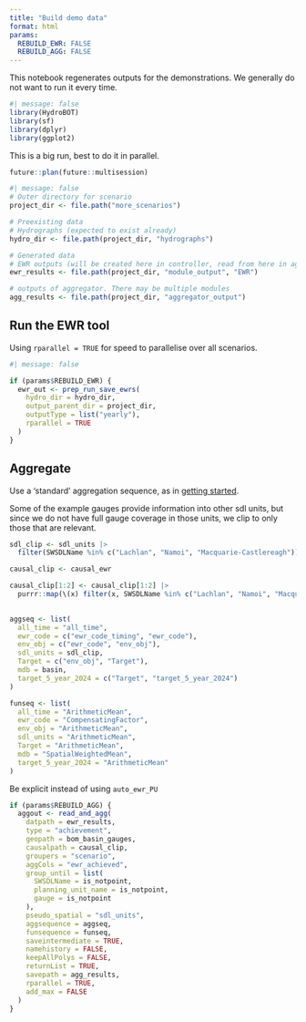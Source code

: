 ```yaml
---
title: "Build demo data"
format: html
params:
  REBUILD_EWR: FALSE
  REBUILD_AGG: FALSE
---
```


This notebook regenerates outputs for the demonstrations. We generally do not want to run it every time.

```r
#| message: false
library(HydroBOT)
library(sf)
library(dplyr)
library(ggplot2)
```

This is a big run, best to do it in parallel.

```r
future::plan(future::multisession)
```

```r
#| message: false
# Outer directory for scenario
project_dir <- file.path("more_scenarios")

# Preexisting data
# Hydrographs (expected to exist already)
hydro_dir <- file.path(project_dir, "hydrographs")

# Generated data
# EWR outputs (will be created here in controller, read from here in aggregator)
ewr_results <- file.path(project_dir, "module_output", "EWR")

# outputs of aggregator. There may be multiple modules
agg_results <- file.path(project_dir, "aggregator_output")
```

## Run the EWR tool

Using `rparallel = TRUE` for speed to parallelise over all scenarios.

```r
#| message: false

if (params$REBUILD_EWR) {
  ewr_out <- prep_run_save_ewrs(
    hydro_dir = hydro_dir,
    output_parent_dir = project_dir,
    outputType = list("yearly"),
    rparallel = TRUE
  )
}
```

## Aggregate

Use a 'standard' aggregation sequence, as in [getting started](/getting_started.qmd).

Some of the example gauges provide information into other sdl units, but since we do not have full gauge coverage in those units, we clip to only those that are relevant.

```r
sdl_clip <- sdl_units |> 
  filter(SWSDLName %in% c("Lachlan", "Namoi", "Macquarie-Castlereagh"))

causal_clip <- causal_ewr

causal_clip[1:2] <- causal_clip[1:2] |> 
  purrr::map(\(x) filter(x, SWSDLName %in% c("Lachlan", "Namoi", "Macquarie-Castlereagh")))
  
```


```r
aggseq <- list(
  all_time = "all_time",
  ewr_code = c("ewr_code_timing", "ewr_code"),
  env_obj = c("ewr_code", "env_obj"),
  sdl_units = sdl_clip,
  Target = c("env_obj", "Target"),
  mdb = basin,
  target_5_year_2024 = c("Target", "target_5_year_2024")
)

funseq <- list(
  all_time = "ArithmeticMean",
  ewr_code = "CompensatingFactor",
  env_obj = "ArithmeticMean",
  sdl_units = "ArithmeticMean",
  Target = "ArithmeticMean",
  mdb = "SpatialWeightedMean",
  target_5_year_2024 = "ArithmeticMean"
)
```

Be explicit instead of using `auto_ewr_PU`

```r
if (params$REBUILD_AGG) {
  aggout <- read_and_agg(
    datpath = ewr_results,
    type = "achievement",
    geopath = bom_basin_gauges,
    causalpath = causal_clip,
    groupers = "scenario",
    aggCols = "ewr_achieved",
    group_until = list(
      SWSDLName = is_notpoint,
      planning_unit_name = is_notpoint,
      gauge = is_notpoint
    ),
    pseudo_spatial = "sdl_units",
    aggsequence = aggseq,
    funsequence = funseq,
    saveintermediate = TRUE,
    namehistory = FALSE,
    keepAllPolys = FALSE,
    returnList = TRUE,
    savepath = agg_results,
    rparallel = TRUE,
    add_max = FALSE
  )
}
```
